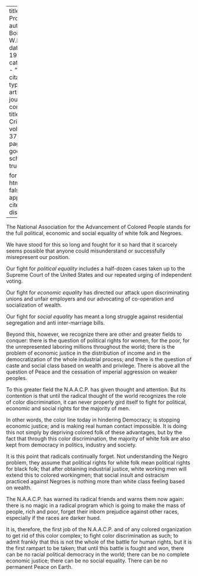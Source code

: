
---
title: 'Our Program'
author: Du Bois, W.E.B.
date: May 1930
categories: 
  - ""
citation: 
  type: article-journal
  container-title: The Crisis
  volume: 37
  issue: 5
  page: 174
google-scholar: true

format:
  html:
    toc: false
    appendix-cite-as: display
---


The National Association for the Advancement of Colored People stands for the full political, economic and social equality of white folk and Negroes.

We have stood for this so long and fought for it so hard that it scarcely seems possible that anyone could misunderstand or successfully misrepresent our position.

Our fight for *political equality* includes a half-dozen cases taken up to the Supreme Court of the United States and our repeated urging of independent voting.

Our fight for *economic equality* has directed our attack upon discriminating unions and unfair employers and our advocating of co-operation and socialization of wealth.

Our fight for *social equality* has meant a long struggle against residential segregation and anti inter-marriage bills.

Beyond this, however, we recognize there are other and greater fields to conquer: there is the question of political rights for women, for the poor, for the unrepresented laboring millions throughout the world; there is the problem of economic justice in the distribution of income and in the democratization of the whole industrial process; and there is the question of caste and social class based on wealth and privilege. There is above all the question of Peace and the cessation of imperial aggression on weaker peoples.

To this greater field the N.A.A.C.P. has given thought and attention. But its contention is that until the radical thought of the world recognizes the role of color discrimination, it can never properly gird itself to fight for political, economic and social rights for the majority of men.

In other words, the color line today in hindering Democracy; is stopping economic justice; and is making real human contact impossible. It is doing this not simply by depriving colored folk of these advantages, but by the fact that through this color discrimination, the majority of white folk are also kept from democracy in politics, industry and society.

It is this point that radicals continually forget. Not understanding the Negro problem, they assume that political rights for white folk mean political rights for black folk; that after obtaining industrial justice, white working men will extend this to colored workingmen; that social insult and ostracism practiced against Negroes is nothing more than white class feeling based on wealth.

The N.A.A.C.P. has warned its radical friends and warns them now again: there is no magic in a radical program which is going to make the mass of people, rich and poor, forget their inborn prejudice against other races, especially if the races are darker hued.

It is, therefore, the first job of the N.A.A.C.P. and of any colored organization to get rid of this color complex; to fight color discrimination as such; to admit frankly that this is not the whole of the battle for human rights, but it is the first rampart to be taken; that until this battle is fought and won, there can be no racial political democracy in the world; there can be no complete economic justice; there can be no social equality. There can be no permanent Peace on Earth.

